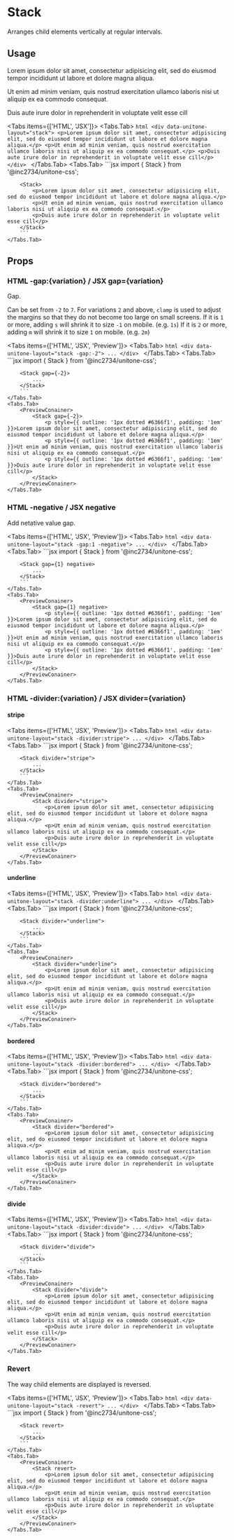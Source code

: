 
# Stack

Arranges child elements vertically at regular intervals.

## Usage

<PreviewConainer>
	<Stack>
		<p style={{ outline: '1px dotted #6366f1', padding: '1em' }}>Lorem ipsum dolor sit amet, consectetur adipisicing elit, sed do eiusmod tempor incididunt ut labore et dolore magna aliqua.</p>
		<p style={{ outline: '1px dotted #6366f1', padding: '1em' }}>Ut enim ad minim veniam, quis nostrud exercitation ullamco laboris nisi ut aliquip ex ea commodo consequat.</p>
		<p style={{ outline: '1px dotted #6366f1', padding: '1em' }}>Duis aute irure dolor in reprehenderit in voluptate velit esse cill</p>
	</Stack>
</PreviewConainer>

<Tabs items={['HTML', 'JSX']}>
	<Tabs.Tab>
		```html
		<div data-unitone-layout="stack">
			<p>Lorem ipsum dolor sit amet, consectetur adipisicing elit, sed do eiusmod tempor incididunt ut labore et dolore magna aliqua.</p>
			<p>Ut enim ad minim veniam, quis nostrud exercitation ullamco laboris nisi ut aliquip ex ea commodo consequat.</p>
			<p>Duis aute irure dolor in reprehenderit in voluptate velit esse cill</p>
		</div>
		```
	</Tabs.Tab>
	<Tabs.Tab>
		```jsx
		import { Stack } from '@inc2734/unitone-css';

		<Stack>
			<p>Lorem ipsum dolor sit amet, consectetur adipisicing elit, sed do eiusmod tempor incididunt ut labore et dolore magna aliqua.</p>
			<p>Ut enim ad minim veniam, quis nostrud exercitation ullamco laboris nisi ut aliquip ex ea commodo consequat.</p>
			<p>Duis aute irure dolor in reprehenderit in voluptate velit esse cill</p>
		</Stack>
		```
	</Tabs.Tab>
</Tabs>

## Props

### <Badge>HTML</Badge> -gap:\{variation\} / <Badge>JSX</Badge> gap=\{variation\}

Gap.

Can be set from `-2` to `7`. For variations `2` and above, `clamp` is used to adjust the margins so that they do not become too large on small screens.
If it is `1` or more, adding `s` will shrink it to size `-1` on mobile. (e.g. `1s`)
If it is `2` or more, adding `m` will shrink it to size `1` on mobile. (e.g. `2m`)

<Tabs items={['HTML', 'JSX', 'Preview']}>
	<Tabs.Tab>
		```html
		<div data-unitone-layout="stack -gap:-2">
			...
		</div>
		```
	</Tabs.Tab>
	<Tabs.Tab>
		```jsx
		import { Stack } from '@inc2734/unitone-css';

		<Stack gap={-2}>
			...
		</Stack>
		```
	</Tabs.Tab>
	<Tabs.Tab>
		<PreviewConainer>
			<Stack gap={-2}>
				<p style={{ outline: '1px dotted #6366f1', padding: '1em' }}>Lorem ipsum dolor sit amet, consectetur adipisicing elit, sed do eiusmod tempor incididunt ut labore et dolore magna aliqua.</p>
				<p style={{ outline: '1px dotted #6366f1', padding: '1em' }}>Ut enim ad minim veniam, quis nostrud exercitation ullamco laboris nisi ut aliquip ex ea commodo consequat.</p>
				<p style={{ outline: '1px dotted #6366f1', padding: '1em' }}>Duis aute irure dolor in reprehenderit in voluptate velit esse cill</p>
			</Stack>
		</PreviewConainer>
	</Tabs.Tab>
</Tabs>

### <Badge>HTML</Badge> -negative / <Badge>JSX</Badge> negative

Add netative value gap.

<Tabs items={['HTML', 'JSX', 'Preview']}>
	<Tabs.Tab>
		```html
		<div data-unitone-layout="stack -gap:1 -negative">
			...
		</div>
		```
	</Tabs.Tab>
	<Tabs.Tab>
		```jsx
		import { Stack } from '@inc2734/unitone-css';

		<Stack gap={1} negative>
			...
		</Stack>
		```
	</Tabs.Tab>
	<Tabs.Tab>
		<PreviewConainer>
			<Stack gap={1} negative>
				<p style={{ outline: '1px dotted #6366f1', padding: '1em' }}>Lorem ipsum dolor sit amet, consectetur adipisicing elit, sed do eiusmod tempor incididunt ut labore et dolore magna aliqua.</p>
				<p style={{ outline: '1px dotted #6366f1', padding: '1em' }}>Ut enim ad minim veniam, quis nostrud exercitation ullamco laboris nisi ut aliquip ex ea commodo consequat.</p>
				<p style={{ outline: '1px dotted #6366f1', padding: '1em' }}>Duis aute irure dolor in reprehenderit in voluptate velit esse cill</p>
			</Stack>
		</PreviewConainer>
	</Tabs.Tab>
</Tabs>

### <Badge>HTML</Badge> -divider:\{variation\} / <Badge>JSX</Badge> divider=\{variation\}

#### stripe

<Tabs items={['HTML', 'JSX', 'Preview']}>
	<Tabs.Tab>
		```html
		<div data-unitone-layout="stack -divider:stripe">
			...
		</div>
		```
	</Tabs.Tab>
	<Tabs.Tab>
		```jsx
		import { Stack } from '@inc2734/unitone-css';

		<Stack divider="stripe">
			...
		</Stack>
		```
	</Tabs.Tab>
	<Tabs.Tab>
		<PreviewConainer>
			<Stack divider="stripe">
				<p>Lorem ipsum dolor sit amet, consectetur adipisicing elit, sed do eiusmod tempor incididunt ut labore et dolore magna aliqua.</p>
				<p>Ut enim ad minim veniam, quis nostrud exercitation ullamco laboris nisi ut aliquip ex ea commodo consequat.</p>
				<p>Duis aute irure dolor in reprehenderit in voluptate velit esse cill</p>
			</Stack>
		</PreviewConainer>
	</Tabs.Tab>
</Tabs>

#### underline

<Tabs items={['HTML', 'JSX', 'Preview']}>
	<Tabs.Tab>
		```html
		<div data-unitone-layout="stack -divider:underline">
			...
		</div>
		```
	</Tabs.Tab>
	<Tabs.Tab>
		```jsx
		import { Stack } from '@inc2734/unitone-css';

		<Stack divider="underline">
			...
		</Stack>
		```
	</Tabs.Tab>
	<Tabs.Tab>
		<PreviewConainer>
			<Stack divider="underline">
				<p>Lorem ipsum dolor sit amet, consectetur adipisicing elit, sed do eiusmod tempor incididunt ut labore et dolore magna aliqua.</p>
				<p>Ut enim ad minim veniam, quis nostrud exercitation ullamco laboris nisi ut aliquip ex ea commodo consequat.</p>
				<p>Duis aute irure dolor in reprehenderit in voluptate velit esse cill</p>
			</Stack>
		</PreviewConainer>
	</Tabs.Tab>
</Tabs>

#### bordered

<Tabs items={['HTML', 'JSX', 'Preview']}>
	<Tabs.Tab>
		```html
		<div data-unitone-layout="stack -divider:bordered">
			...
		</div>
		```
	</Tabs.Tab>
	<Tabs.Tab>
		```jsx
		import { Stack } from '@inc2734/unitone-css';

		<Stack divider="bordered">
			...
		</Stack>
		```
	</Tabs.Tab>
	<Tabs.Tab>
		<PreviewConainer>
			<Stack divider="bordered">
				<p>Lorem ipsum dolor sit amet, consectetur adipisicing elit, sed do eiusmod tempor incididunt ut labore et dolore magna aliqua.</p>
				<p>Ut enim ad minim veniam, quis nostrud exercitation ullamco laboris nisi ut aliquip ex ea commodo consequat.</p>
				<p>Duis aute irure dolor in reprehenderit in voluptate velit esse cill</p>
			</Stack>
		</PreviewConainer>
	</Tabs.Tab>
</Tabs>

#### divide

<Tabs items={['HTML', 'JSX', 'Preview']}>
	<Tabs.Tab>
		```html
		<div data-unitone-layout="stack -divider:divide">
			...
		</div>
		```
	</Tabs.Tab>
	<Tabs.Tab>
		```jsx
		import { Stack } from '@inc2734/unitone-css';

		<Stack divider="divide">
			...
		</Stack>
		```
	</Tabs.Tab>
	<Tabs.Tab>
		<PreviewConainer>
			<Stack divider="divide">
				<p>Lorem ipsum dolor sit amet, consectetur adipisicing elit, sed do eiusmod tempor incididunt ut labore et dolore magna aliqua.</p>
				<p>Ut enim ad minim veniam, quis nostrud exercitation ullamco laboris nisi ut aliquip ex ea commodo consequat.</p>
				<p>Duis aute irure dolor in reprehenderit in voluptate velit esse cill</p>
			</Stack>
		</PreviewConainer>
	</Tabs.Tab>
</Tabs>

### Revert

The way child elements are displayed is reversed.

<Tabs items={['HTML', 'JSX', 'Preview']}>
	<Tabs.Tab>
		```html
		<div data-unitone-layout="stack -revert">
			...
		</div>
		```
	</Tabs.Tab>
	<Tabs.Tab>
		```jsx
		import { Stack } from '@inc2734/unitone-css';

		<Stack revert>
			...
		</Stack>
		```
	</Tabs.Tab>
	<Tabs.Tab>
		<PreviewConainer>
			<Stack revert>
				<p>Lorem ipsum dolor sit amet, consectetur adipisicing elit, sed do eiusmod tempor incididunt ut labore et dolore magna aliqua.</p>
				<p>Ut enim ad minim veniam, quis nostrud exercitation ullamco laboris nisi ut aliquip ex ea commodo consequat.</p>
				<p>Duis aute irure dolor in reprehenderit in voluptate velit esse cill</p>
			</Stack>
		</PreviewConainer>
	</Tabs.Tab>
</Tabs>
